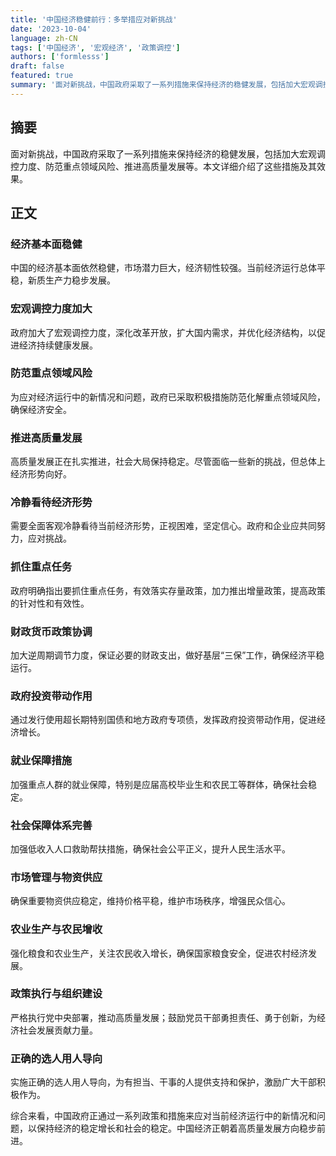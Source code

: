 ```yaml
---
title: '中国经济稳健前行：多举措应对新挑战'
date: '2023-10-04'
language: zh-CN
tags: ['中国经济', '宏观经济', '政策调控']
authors: ['formlesss']
draft: false
featured: true
summary: '面对新挑战，中国政府采取了一系列措施来保持经济的稳健发展，包括加大宏观调控力度、防范重点领域风险、推进高质量发展等。本文详细介绍了这些措施及其效果。'
---
```


## 摘要

面对新挑战，中国政府采取了一系列措施来保持经济的稳健发展，包括加大宏观调控力度、防范重点领域风险、推进高质量发展等。本文详细介绍了这些措施及其效果。

## 正文

### 经济基本面稳健

中国的经济基本面依然稳健，市场潜力巨大，经济韧性较强。当前经济运行总体平稳，新质生产力稳步发展。

### 宏观调控力度加大

政府加大了宏观调控力度，深化改革开放，扩大国内需求，并优化经济结构，以促进经济持续健康发展。

### 防范重点领域风险

为应对经济运行中的新情况和问题，政府已采取积极措施防范化解重点领域风险，确保经济安全。

### 推进高质量发展

高质量发展正在扎实推进，社会大局保持稳定。尽管面临一些新的挑战，但总体上经济形势向好。

### 冷静看待经济形势

需要全面客观冷静看待当前经济形势，正视困难，坚定信心。政府和企业应共同努力，应对挑战。

### 抓住重点任务

政府明确指出要抓住重点任务，有效落实存量政策，加力推出增量政策，提高政策的针对性和有效性。

### 财政货币政策协调

加大逆周期调节力度，保证必要的财政支出，做好基层“三保”工作，确保经济平稳运行。

### 政府投资带动作用

通过发行使用超长期特别国债和地方政府专项债，发挥政府投资带动作用，促进经济增长。

### 就业保障措施

加强重点人群的就业保障，特别是应届高校毕业生和农民工等群体，确保社会稳定。

### 社会保障体系完善

加强低收入人口救助帮扶措施，确保社会公平正义，提升人民生活水平。

### 市场管理与物资供应

确保重要物资供应稳定，维持价格平稳，维护市场秩序，增强民众信心。

### 农业生产与农民增收

强化粮食和农业生产，关注农民收入增长，确保国家粮食安全，促进农村经济发展。

### 政策执行与组织建设

严格执行党中央部署，推动高质量发展；鼓励党员干部勇担责任、勇于创新，为经济社会发展贡献力量。

### 正确的选人用人导向

实施正确的选人用人导向，为有担当、干事的人提供支持和保护，激励广大干部积极作为。

综合来看，中国政府正通过一系列政策和措施来应对当前经济运行中的新情况和问题，以保持经济的稳定增长和社会的稳定。中国经济正朝着高质量发展方向稳步前进。
